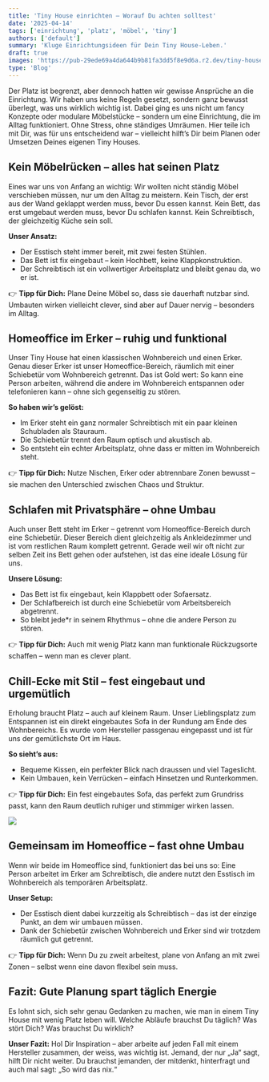 ```yaml
---
title: 'Tiny House einrichten – Worauf Du achten solltest'
date: '2025-04-14'
tags: ['einrichtung', 'platz', 'möbel', 'tiny']
authors: ['default']
summary: 'Kluge Einrichtungsideen für Dein Tiny House-Leben.'
draft: true
images: 'https://pub-29ede69a4da644b9b81fa3dd5f8e9d6a.r2.dev/tiny-house-einrichten-worauf-du-achten-solltest-titelbild.webp'
type: 'Blog'
---
```


Der Platz ist begrenzt, aber dennoch hatten wir gewisse Ansprüche an die Einrichtung. Wir haben uns keine Regeln gesetzt, sondern ganz bewusst überlegt, was uns wirklich wichtig ist. Dabei ging es uns nicht um fancy Konzepte oder modulare Möbelstücke – sondern um eine Einrichtung, die im Alltag funktioniert. Ohne Stress, ohne ständiges Umräumen. Hier teile ich mit Dir, was für uns entscheidend war – vielleicht hilft’s Dir beim Planen oder Umsetzen Deines eigenen Tiny Houses.

## Kein Möbelrücken – alles hat seinen Platz
Eines war uns von Anfang an wichtig: Wir wollten nicht ständig Möbel verschieben müssen, nur um den Alltag zu meistern. Kein Tisch, der erst aus der Wand geklappt werden muss, bevor Du essen kannst. Kein Bett, das erst umgebaut werden muss, bevor Du schlafen kannst. Kein Schreibtisch, der gleichzeitig Küche sein soll.

**Unser Ansatz:**
- Der Esstisch steht immer bereit, mit zwei festen Stühlen.
- Das Bett ist fix eingebaut – kein Hochbett, keine Klappkonstruktion.
- Der Schreibtisch ist ein vollwertiger Arbeitsplatz und bleibt genau da, wo er ist.

👉 **Tipp für Dich:** Plane Deine Möbel so, dass sie dauerhaft nutzbar sind. Umbauten wirken vielleicht clever, sind aber auf Dauer nervig – besonders im Alltag.

## Homeoffice im Erker – ruhig und funktional
Unser Tiny House hat einen klassischen Wohnbereich und einen Erker. Genau dieser Erker ist unser Homeoffice-Bereich, räumlich mit einer Schiebetür vom Wohnbereich getrennt. Das ist Gold wert: So kann eine Person arbeiten, während die andere im Wohnbereich entspannen oder telefonieren kann – ohne sich gegenseitig zu stören.

**So haben wir’s gelöst:**

- Im Erker steht ein ganz normaler Schreibtisch mit ein paar kleinen Schubladen als Stauraum.
- Die Schiebetür trennt den Raum optisch und akustisch ab.
- So entsteht ein echter Arbeitsplatz, ohne dass er mitten im Wohnbereich steht.

👉 **Tipp für Dich:** Nutze Nischen, Erker oder abtrennbare Zonen bewusst – sie machen den Unterschied zwischen Chaos und Struktur.

## Schlafen mit Privatsphäre – ohne Umbau
Auch unser Bett steht im Erker – getrennt vom Homeoffice-Bereich durch eine Schiebetür. Dieser Bereich dient gleichzeitig als Ankleidezimmer und ist vom restlichen Raum komplett getrennt. Gerade weil wir oft nicht zur selben Zeit ins Bett gehen oder aufstehen, ist das eine ideale Lösung für uns.

**Unsere Lösung:**

- Das Bett ist fix eingebaut, kein Klappbett oder Sofaersatz.
- Der Schlafbereich ist durch eine Schiebetür vom Arbeitsbereich abgetrennt.
- So bleibt jede*r in seinem Rhythmus – ohne die andere Person zu stören.

👉 **Tipp für Dich:** Auch mit wenig Platz kann man funktionale Rückzugsorte schaffen – wenn man es clever plant.

## Chill-Ecke mit Stil – fest eingebaut und urgemütlich
Erholung braucht Platz – auch auf kleinem Raum. Unser Lieblingsplatz zum Entspannen ist ein direkt eingebautes Sofa in der Rundung am Ende des Wohnbereichs. Es wurde vom Hersteller passgenau eingepasst und ist für uns der gemütlichste Ort im Haus.

**So sieht’s aus:**

- Bequeme Kissen, ein perfekter Blick nach draussen und viel Tageslicht.
- Kein Umbauen, kein Verrücken – einfach Hinsetzen und Runterkommen.

👉 **Tipp für Dich:** Ein fest eingebautes Sofa, das perfekt zum Grundriss passt, kann den Raum deutlich ruhiger und stimmiger wirken lassen.

![]({IMAGE_PATH}/TinyHouse_170722_01.webp)

## Gemeinsam im Homeoffice – fast ohne Umbau
Wenn wir beide im Homeoffice sind, funktioniert das bei uns so: Eine Person arbeitet im Erker am Schreibtisch, die andere nutzt den Esstisch im Wohnbereich als temporären Arbeitsplatz.

**Unser Setup:**

- Der Esstisch dient dabei kurzzeitig als Schreibtisch – das ist der einzige Punkt, an dem wir umbauen müssen.
- Dank der Schiebetür zwischen Wohnbereich und Erker sind wir trotzdem räumlich gut getrennt.

👉 **Tipp für Dich:** Wenn Du zu zweit arbeitest, plane von Anfang an mit zwei Zonen – selbst wenn eine davon flexibel sein muss.

## Fazit: Gute Planung spart täglich Energie
Es lohnt sich, sich sehr genau Gedanken zu machen, wie man in einem Tiny House mit wenig Platz leben will. Welche Abläufe brauchst Du täglich? Was stört Dich? Was brauchst Du wirklich?

**Unser Fazit:** Hol Dir Inspiration – aber arbeite auf jeden Fall mit einem Hersteller zusammen, der weiss, was wichtig ist. Jemand, der nur „Ja“ sagt, hilft Dir nicht weiter. Du brauchst jemanden, der mitdenkt, hinterfragt und auch mal sagt: „So wird das nix.“